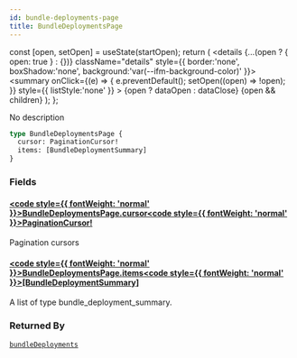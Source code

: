 ```yaml
---
id: bundle-deployments-page
title: BundleDeploymentsPage
---
```









  const [open, setOpen] = useState(startOpen);
  return (
    <details {...(open ? { open: true } : {})} className="details" style={{ border:'none', boxShadow:'none', background:'var(--ifm-background-color)' }}>
      <summary
        onClick={(e) => {
          e.preventDefault();
          setOpen((open) => !open);
        }}
        style={{ listStyle:'none' }}
      >
      {open ? dataOpen : dataClose}
      </summary>
      {open && children}
    </details>
  );
};








No description


```graphql
type BundleDeploymentsPage {
  cursor: PaginationCursor!
  items: [BundleDeploymentSummary]
}
```




### Fields

#### [<code style={{ fontWeight: 'normal' }}>BundleDeploymentsPage.<b>cursor</b></code>](#)<Bullet />[<code style={{ fontWeight: 'normal' }}><b>PaginationCursor!</b></code>](/swapi/types/objects/pagination-cursor.mdx) <Badge class="badge badge--secondary badge--non_null" text="non-null"/> <Badge class="badge badge--secondary " text="object"/> 
Pagination cursors


#### [<code style={{ fontWeight: 'normal' }}>BundleDeploymentsPage.<b>items</b></code>](#)<Bullet />[<code style={{ fontWeight: 'normal' }}><b>[BundleDeploymentSummary]</b></code>](/swapi/types/objects/bundle-deployment-summary.mdx) <Badge class="badge badge--secondary " text="list"/> <Badge class="badge badge--secondary " text="object"/> 
A list of type bundle&#x005F;deployment&#x005F;summary.






### Returned By

[`bundleDeployments`](/swapi/operations/queries/bundle-deployments.mdx)  <Badge class="badge badge--secondary badge--relation" text="query"/>